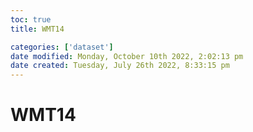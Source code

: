 ```yaml
---
toc: true
title: WMT14

categories: ['dataset']
date modified: Monday, October 10th 2022, 2:02:13 pm
date created: Tuesday, July 26th 2022, 8:33:15 pm
---
```


# WMT14



